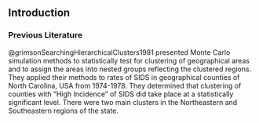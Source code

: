 ## Introduction

### Previous Literature

@grimsonSearchingHierarchicalClusters1981 presented Monte Carlo simulation methods to statistically test for clustering of geographical areas and to assign the areas into nested groups reflecting the clustered regions. They applied their methods to rates of SIDS in geographical counties of North Carolina, USA from 1974-1978. They determined that clustering of counties with "High Incidence" of SIDS did take place at a statistically significant level. There were two main clusters in the Northeastern and Southeastern regions of the state.

